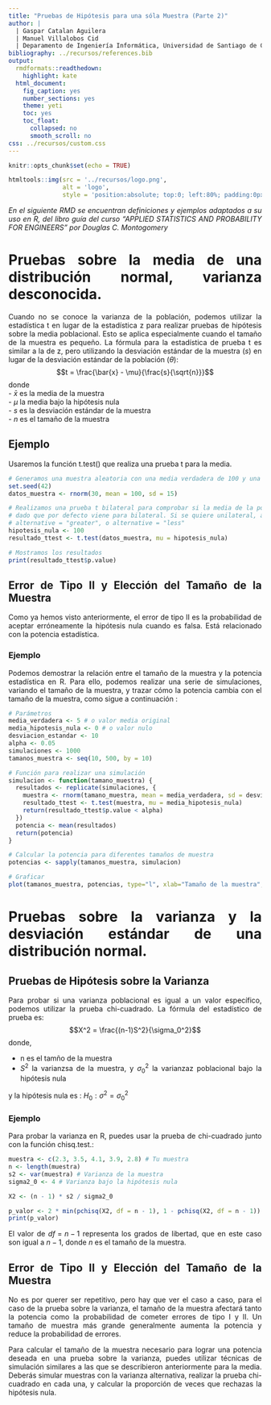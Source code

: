 ```yaml
---
title: "Pruebas de Hipótesis para una sóla Muestra (Parte 2)"
author: | 
  | Gaspar Catalan Aguilera
  | Manuel Villalobos Cid
  | Deparamento de Ingeniería Informática, Universidad de Santiago de Chile
bibliography: ../recursos/references.bib  
output:
  rmdformats::readthedown:
    highlight: kate
  html_document:
    fig_caption: yes
    number_sections: yes
    theme: yeti
    toc: yes
    toc_float:
      collapsed: no
      smooth_scroll: no
css: ../recursos/custom.css
---
```




```r
knitr::opts_chunk$set(echo = TRUE)
```

<style>
body {
text-align: justify;}


#content{
    max-width: 2000px;
    margin-left:300px !important;
}

#table-of-contents{
    width: 600px% !important;
}

</style>

```r
htmltools::img(src = '../recursos/logo.png', 
               alt = 'logo', 
               style = 'position:absolute; top:0; left:80%; padding:0px;height:155px;width:150px')
```

_*En el siguiente RMD se encuentran definiciones y ejemplos adaptados a su uso en R, del libro guía del curso "APPLIED STATISTICS AND PROBABILITY FOR ENGINEERS" por Douglas C. Montogomery*_


<!-- #=========================== -->
<!-- 1.Pruebas sobre la media de una distribución normal, varianza desconocida. -->
<!-- #=========================== -->

# Pruebas sobre la media de una distribución normal, varianza desconocida.

Cuando no se conoce la varianza de la población, podemos utilizar la estadística t en lugar de la estadística z para realizar pruebas de hipótesis sobre la media poblacional. Esto se aplica especialmente cuando el tamaño de la muestra es pequeño. La fórmula para la estadística de prueba t es similar a la de z, pero utilizando la desviación estándar de la muestra ($s$) en lugar de la desviación estándar de la población ($\theta$): $$t = \frac{\bar{x} - \mu}{\frac{s}{\sqrt{n}}}$$ donde <br>
- $\bar{x}$ es la media de la muestra<br>
- $\mu$ la media bajo la hipótesis nula <br>
- $s$ es la desviación estándar de la muestra <br>
- $n$ es el tamaño de la muestra


## Ejemplo

Usaremos la función t.test() que realiza una prueba t para la media.

```r
# Generamos una muestra aleatoria con una media verdadera de 100 y una desviación estándar de 15
set.seed(42)
datos_muestra <- rnorm(30, mean = 100, sd = 15)

# Realizamos una prueba t bilateral para comprobar si la media de la población es 100
# dado que por defecto viene para bilateral. Si se quiere unilateral, agrega el parametro
# alternative = "greater", o alternative = "less"
hipotesis_nula <- 100
resultado_ttest <- t.test(datos_muestra, mu = hipotesis_nula)

# Mostramos los resultados
print(resultado_ttest$p.value)

```


## Error de Tipo II y Elección del Tamaño de la Muestra

Como ya hemos visto anteriormente, el error de tipo II es la probabilidad de aceptar erróneamente la hipótesis nula cuando es falsa. Está relacionado con la potencia estadística.

### Ejemplo

Podemos demostrar la relación entre el tamaño de la muestra y la potencia estadística en R. Para ello, podemos realizar una serie de simulaciones, variando el tamaño de la muestra, y trazar cómo la potencia cambia con el tamaño de la muestra, como sigue a continuación :

```r
# Parámetros
media_verdadera <- 5 # o valor media original
media_hipotesis_nula <- 0 # o valor nulo
desviacion_estandar <- 10
alpha <- 0.05
simulaciones <- 1000
tamanos_muestra <- seq(10, 500, by = 10)

# Función para realizar una simulación
simulacion <- function(tamano_muestra) {
  resultados <- replicate(simulaciones, {
    muestra <- rnorm(tamano_muestra, mean = media_verdadera, sd = desviacion_estandar)
    resultado_ttest <- t.test(muestra, mu = media_hipotesis_nula)
    return(resultado_ttest$p.value < alpha)
  })
  potencia <- mean(resultados)
  return(potencia)
}

# Calcular la potencia para diferentes tamaños de muestra
potencias <- sapply(tamanos_muestra, simulacion)

# Graficar
plot(tamanos_muestra, potencias, type="l", xlab="Tamaño de la muestra", ylab="Potencia", main="Relación entre Tamaño de Muestra y Potencia")

```

<!-- #=========================== -->
<!-- 2. Pruebas sobre la varianza y la desviación estándar de una distribución normal. -->
<!-- #=========================== -->
# Pruebas sobre la varianza y la desviación estándar de una distribución normal.
## Pruebas de Hipótesis sobre la Varianza

Para probar si una varianza poblacional es igual a un valor específico, podemos utilizar la prueba chi-cuadrado. La fórmula del estadístico de prueba es:
$$X^2 = \frac{(n-1)S^2}{\sigma_0^2}$$ donde,

- n es el tamño de la muestra<br>
- $S^2$ la varianzsa de la muestra, y $\sigma^2_0$ la varianzaz poblacional bajo la hipótesis nula

y la hipótesis nula es : $H_0 : \sigma^2 = \sigma^2_0$

### Ejemplo 

Para probar la varianza en R, puedes usar la prueba de chi-cuadrado junto con la función chisq.test.: 

```r
muestra <- c(2.3, 3.5, 4.1, 3.9, 2.8) # Tu muestra
n <- length(muestra)
s2 <- var(muestra) # Varianza de la muestra
sigma2_0 <- 4 # Varianza bajo la hipótesis nula

X2 <- (n - 1) * s2 / sigma2_0

p_valor <- 2 * min(pchisq(X2, df = n - 1), 1 - pchisq(X2, df = n - 1))
print(p_valor)

```

El valor de $df = n - 1$ representa los grados de libertad, que en este caso son igual a $n - 1$, donde $n$ es el tamaño de la muestra.



## Error de Tipo II y Elección del Tamaño de la Muestra

No es por querer ser repetitivo, pero hay que ver el caso a caso, para el caso de la prueba sobre la varianza, el tamaño de la muestra afectará tanto la potencia como la probabilidad de cometer errores de tipo I y II. Un tamaño de muestra más grande generalmente aumenta la potencia y reduce la probabilidad de errores.

Para calcular el tamaño de la muestra necesario para lograr una potencia deseada en una prueba sobre la varianza, puedes utilizar técnicas de simulación similares a las que se describieron anteriormente para la media. Deberás simular muestras con la varianza alternativa, realizar la prueba chi-cuadrado en cada una, y calcular la proporción de veces que rechazas la hipótesis nula.
